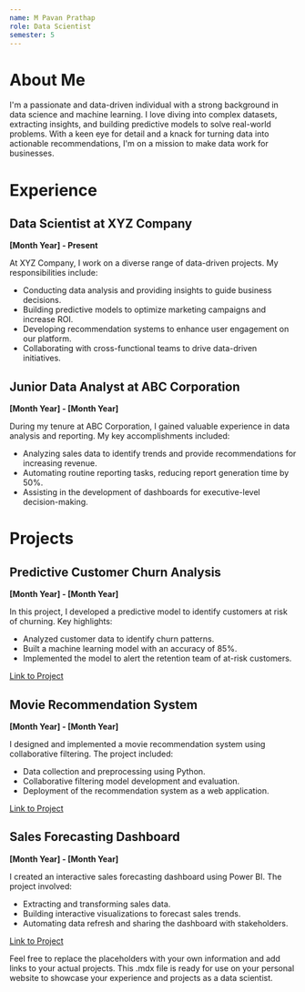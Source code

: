```yaml
---
name: M Pavan Prathap
role: Data Scientist
semester: 5
---
```



# About Me

I'm a passionate and data-driven individual with a strong background in data science and machine learning. I love diving into complex datasets, extracting insights, and building predictive models to solve real-world problems. With a keen eye for detail and a knack for turning data into actionable recommendations, I'm on a mission to make data work for businesses.

# Experience

## Data Scientist at XYZ Company
**[Month Year] - Present**

At XYZ Company, I work on a diverse range of data-driven projects. My responsibilities include:

- Conducting data analysis and providing insights to guide business decisions.
- Building predictive models to optimize marketing campaigns and increase ROI.
- Developing recommendation systems to enhance user engagement on our platform.
- Collaborating with cross-functional teams to drive data-driven initiatives.

## Junior Data Analyst at ABC Corporation
**[Month Year] - [Month Year]**

During my tenure at ABC Corporation, I gained valuable experience in data analysis and reporting. My key accomplishments included:

- Analyzing sales data to identify trends and provide recommendations for increasing revenue.
- Automating routine reporting tasks, reducing report generation time by 50%.
- Assisting in the development of dashboards for executive-level decision-making.

# Projects

## Predictive Customer Churn Analysis
**[Month Year] - [Month Year]**

In this project, I developed a predictive model to identify customers at risk of churning. Key highlights:

- Analyzed customer data to identify churn patterns.
- Built a machine learning model with an accuracy of 85%.
- Implemented the model to alert the retention team of at-risk customers.

[Link to Project](#)

## Movie Recommendation System
**[Month Year] - [Month Year]**

I designed and implemented a movie recommendation system using collaborative filtering. The project included:

- Data collection and preprocessing using Python.
- Collaborative filtering model development and evaluation.
- Deployment of the recommendation system as a web application.

[Link to Project](#)

## Sales Forecasting Dashboard
**[Month Year] - [Month Year]**

I created an interactive sales forecasting dashboard using Power BI. The project involved:

- Extracting and transforming sales data.
- Building interactive visualizations to forecast sales trends.
- Automating data refresh and sharing the dashboard with stakeholders.

[Link to Project](#)

Feel free to replace the placeholders with your own information and add links to your actual projects. This .mdx file is ready for use on your personal website to showcase your experience and projects as a data scientist.
